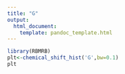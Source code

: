 ```yaml
---
title: "G"
output:
  html_document:
    template: pandoc_template.html
---
```




```r
library(RBMRB)
plt<-chemical_shift_hist('G',bw=0.1)
plt
```
